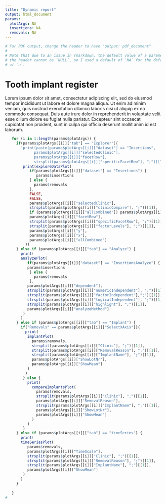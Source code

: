 ```yaml
---
title: "Dynamic report"
output: html_document
params:
  plotArgs: NA
  insertions: NA
  removals: NA
---
```


```r
# For PDF output, change the header to have "output: pdf_document".
#
# Note that due to an issue in rmarkdown, the default value of a parameter in
# the header cannot be `NULL`, so I used a default of `NA` for the default value
# of `n`.
```


# Tooth implant register

Lorem ipsum dolor sit amet, consectetur adipiscing elit, sed do eiusmod tempor incididunt ut labore et dolore magna aliqua. Ut enim ad minim veniam, quis nostrud exercitation ullamco laboris nisi ut aliquip ex ea commodo consequat. Duis aute irure dolor in reprehenderit in voluptate velit esse cillum dolore eu fugiat nulla pariatur. Excepteur sint occaecat cupidatat non proident, sunt in culpa qui officia deserunt mollit anim id est laborum.


```r
   for (i in 1:length(params$plotArgs)) {
     if(params$plotArgs[[i]]["tab"] == "Explorer"){
       'print(paste(params$plotArgs[[i]]["dataset"] == "Insertions",
             params$plotArgs[[i]]["selectedClinic"],
             params$plotArgs[[i]]["facetRow"],
             strsplit(params$plotArgs[[i]]["specificFacetRow"], ";")[[1]], sep = ";;;"))'
        print(exploreDataPlot(
           if(params$plotArgs[[i]]["dataset"] == "Insertions") {
              params$insertions
           } else {
             params$removals
           },
           FALSE,
           FALSE,
           params$plotArgs[[i]]["selectedClinic"],
           strsplit(params$plotArgs[[i]]["clinicCompare"], ";")[[1]],
           if (params$plotArgs[[i]]["allCombined"]) params$plotArgs[[i]]["fillColor"] else "Clinic",
           params$plotArgs[[i]]["facetRow"],
           strsplit(params$plotArgs[[i]]["specificFacetRow"], ";")[[1]],
           strsplit(params$plotArgs[[i]]["factorLevels"], ";")[[1]],
           params$plotArgs[[i]]["y"],
           params$plotArgs[[i]]["x"],
           params$plotArgs[[i]]["allCombined"]
         ))
     } else if (params$plotArgs[[i]]["tab"] == "Analyze") {
       print(
       analyzePlot(
          if(params$plotArgs[[i]]["dataset"] == "InsertionsAnalyze") {
          params$insertions
           } else {
             params$removals
           },
          params$plotArgs[[i]]["dependent"],
          strsplit(params$plotArgs[[i]]["numericIndependent"], ";")[[1]],
          strsplit(params$plotArgs[[i]]["factorIndependent"],";")[[1]],
          strsplit(params$plotArgs[[i]]["logicalIndependent"], ";")[[1]],
          strsplit(params$plotArgs[[i]]["highlight"], ";")[[1]],
          params$plotArgs[[i]]["analyzeMethod"]
        )
       )
     } else if (params$plotArgs[[i]]["tab"] == "Implant") {
       if("Removals" == params$plotArgs[[i]]["SelectXAxis"]){
         print(
          implantPlot(
            params$removals,
            strsplit(params$plotArgs[[i]]["Clinic"], ";")[[1]],
            strsplit(params$plotArgs[[i]]["RemovalReason"], ";")[[1]],
            strsplit(params$plotArgs[[i]]["ImplantName"], ";")[[1]],
            params$plotArgs[[i]]["ShowLotNr"],
            params$plotArgs[[i]]["ShowMean"]
          )
         )
        } else {
          print(
            compareImplantsPlot(
              params$removals,
              strsplit(params$plotArgs[[i]]["Clinic"], ";")[[1]],
              params$plotArgs[[i]]["RemovalReason"],
              strsplit(params$plotArgs[[i]]["ImplantName"], ";")[[1]],
              params$plotArgs[[i]]["ShowLotNr"],
              params$plotArgs[[i]]["ShowMean"]
            )
          )
        }
     } else if (params$plotArgs[[i]]["tab"] == "timeSeries") {
       print(
       timeSeriesPlot(
          params$removals,
          params$plotArgs[[i]]["TimeScale"],
          strsplit(params$plotArgs[[i]]["Clinic"], ";")[[1]],
          strsplit(params$plotArgs[[i]]["RemovalReason"], ";")[[1]],
          strsplit(params$plotArgs[[i]]["ImplantName"], ";")[[1]],
          params$plotArgs[[i]]["ShowMean"]
        )
       )
     }
    
   }
#
 ```
